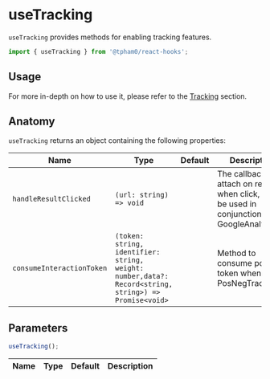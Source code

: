 
<SEO title="useTracking" scope="Hooks" description="useTracking provides methods for enabling tracking features." />

# useTracking

`useTracking` provides methods for enabling tracking features.

```js
import { useTracking } from '@tpham0/react-hooks';
```

## Usage

For more in-depth on how to use it, please refer to the [Tracking](/tracking) section.

## Anatomy

`useTracking` returns an object containing the following properties:

| Name                      | Type                                                                                                 | Default | Description                                                                                      |
| ------------------------- | ---------------------------------------------------------------------------------------------------- | ------- | ------------------------------------------------------------------------------------------------ |
| `handleResultClicked`     | `(url: string) => void`                                                                              |         | The callback to attach on result when click, can be used in conjunction with GoogleAnalytics,... |
| `consumeInteractionToken` | `(token: string, identifier: string, weight: number,data?: Record<string, string>) => Promise<void>` |         | Method to consume pos/neg token when using PosNegTracking.                                       |

## Parameters

```js
useTracking();
```

| Name | Type | Default | Description |
| ---- | ---- | ------- | ----------- |
